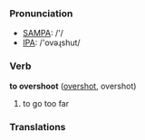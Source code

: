=== Pronunciation ===
*[[w:SAMPA|SAMPA]]: /'/
*[[w:IPA|IPA]]: /'ovəɻshut/

=== Verb ===

'''to overshoot''' ([[overshot]], overshot)

# to go too far

=== Translations ===